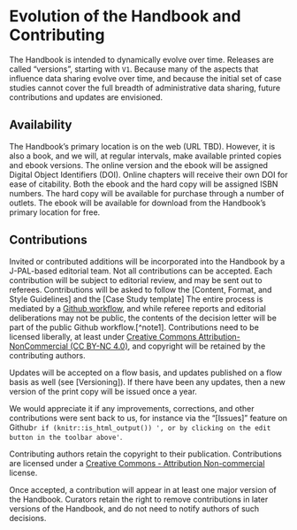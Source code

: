# Evolution of the Handbook and Contributing {-}

The Handbook is intended to dynamically evolve over time. Releases are called "versions", starting with `V1`. Because many of the aspects that influence data sharing evolve over time, and because the initial set of case studies cannot cover the full breadth of administrative data sharing, future contributions and updates are envisioned. 

## Availability {-}

The Handbook's primary location is on the web (URL TBD). However, it is also a book, and we will, at regular intervals, make available printed copies and ebook versions. The online version and the ebook will be assigned Digital Object Identifiers (DOI). Online chapters will receive their own DOI for ease of citability. Both the ebook and the hard copy will be assigned ISBN numbers. The hard copy will be available for purchase through a number of outlets. The ebook will be available for download from the Handbook's primary location for free.

## Contributions {-}

Invited or contributed additions will be incorporated into the Handbook by a J-PAL-based editorial team. Not all contributions can be accepted. Each contribution will be subject to editorial review, and may be sent out to referees. Contributions will be asked to follow the [Content, Format, and Style Guidelines] and the [Case Study template]  The entire process is mediated by a [Github workflow](https://guides.github.com/introduction/flow/), and while referee reports and editorial deliberations may not be public, the contents of the decision letter will be part of the public Github workflow.[^note1]. Contributions need to be licensed liberally, at least under [Creative Commons Attribution-NonCommercial (CC BY-NC 4.0)](https://creativecommons.org/licenses/by-nc/4.0/), and copyright will be retained by the contributing authors.

Updates will be accepted on a flow basis, and updates published on a flow basis as well (see [Versioning]). If there have been any updates, then a new version of the print copy will be issued once a year.

We would appreciate it if any improvements, corrections, and other contributions were sent back to us, for instance via the "[Issues]" feature on 
Github`r if (knitr::is_html_output()) ', or by clicking on the edit button in the toolbar above'`.

Contributing authors retain the copyright to their publication. Contributions are licensed under a [Creative Commons - Attribution Non-commercial](https://creativecommons.org/licenses/by-nc/4.0/legalcode) license.

Once accepted, a contribution will appear in at least one major version of the Handbook. Curators retain the right to remove contributions in later versions of the Handbook, and do not need to notify authors of such decisions.